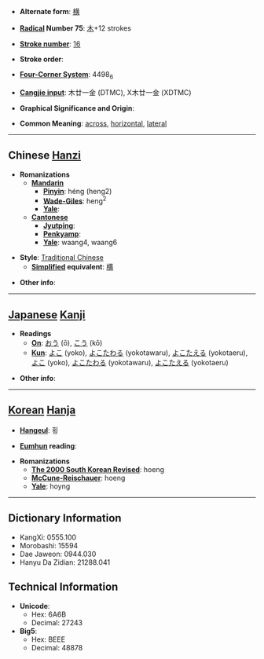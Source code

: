 * '''Alternate form''': [[横]]

* '''[[Wiktionary:Chinese radical index| Radical]] Number 75''': [[Wiktionary:Chinese radical index 木|木]]+12 strokes

* '''[[Wiktionary:Chinese total strokes index|Stroke number]]''': [[Wiktionary:Chinese total strokes index 16|16]]

* '''Stroke order''': 

* '''[[Wiktionary:Chinese four corner index|Four-Corner System]]''': 4498<sub>6</sub>

* '''[[Wiktionary:Chinese Cangjie index|Cangjie input]]''': 木廿一金 (DTMC), X木廿一金 (XDTMC)

* '''Graphical Significance and Origin''': 

* '''Common Meaning''': [[across]], [[horizontal]], [[lateral]]

----

== Chinese [[Hanzi]] ==

* '''Romanizations'''
** '''[[Mandarin]]'''
*** '''[[Pinyin]]''': héng (heng2)
*** '''[[Wade-Giles]]''': heng<sup>2</sup>
*** '''[[Yale]]''': 
** '''[[Cantonese]]'''
*** '''[[Jyutping]]''':
*** '''[[Penkyamp]]''': 
*** '''[[Yale]]''': waang4, waang6

* '''Style''': [[Traditional Chinese]] 
** '''[[Simplified Chinese|Simplified]] equivalent''': [[横]]

* '''Other info''': 

----

== [[Japanese]] [[Kanji]] ==

* '''Readings'''
** '''[[On]]''': [[おう]] (ō), [[こう]] (kō)
** '''[[Kun]]''': [[よこ]] (yoko), [[よこたわる]] (yokotawaru), [[よこたえる]] (yokotaeru), [[よこ]] (yoko), [[よこたわる]] (yokotawaru), [[よこたえる]] (yokotaeru)

* '''Other info''':  

----

== [[Korean]] [[Hanja]] ==

* '''[[Hangeul]]''': 횡

* '''[[Eumhun]] reading''': 

* '''Romanizations'''
** '''[[The 2000 South Korean Revised Romanization|The 2000 South Korean Revised]]''': hoeng
** '''[[McCune-Reischauer]]''': hoeng
** '''[[Yale]]''': hoyng

----

== Dictionary Information ==

* KangXi: 0555.100
* Morobashi: 15594
* Dae Jaweon: 0944.030
* Hanyu Da Zidian: 21288.041

== Technical Information ==

* '''Unicode''':
** Hex: 6A6B
** Decimal: 27243
* '''Big5''':
** Hex: BEEE
** Decimal: 48878